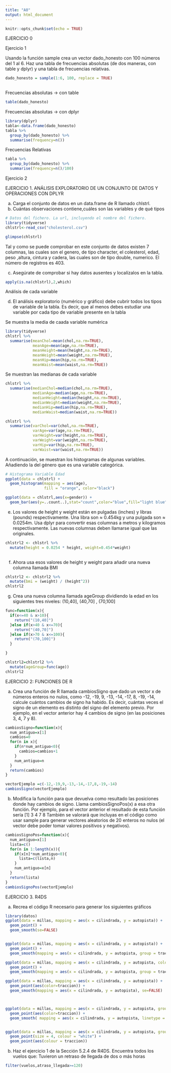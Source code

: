 ```yaml
---
title: "A0"
output: html_document
---
```


```r
knitr::opts_chunk$set(echo = TRUE) 
```
EJERCICIO 0

Ejercicio 1

Usando la función sample crea un vector dado_honesto con 100 números del 1 al 6. Haz una tabla de frecuencias absolutas (de dos maneras, con table y dplyr) y una tabla de frecuencias relativas.

```r
dado_honesto = sample(1:6, 100, replace = TRUE)
 
```

Frecuencias absolutas -> con table 
```r
table(dado_honesto)
```

Frecuencias absolutas -> con dplyr
```r
library(dplyr)
tabla<-data.frame(dado_honesto)
tabla %>%
  group_by(dado_honesto) %>%
  summarise(frequency=n())
```

Frecuencias Relativas
```r
tabla %>%
  group_by(dado_honesto) %>%
  summarise(frequency=n()/100)

```

Ejercicio 2


EJERCICIO 1. ANÁLISIS EXPLORATORIO DE UN CONJUNTO DE DATOS Y OPERACIONES CON DPLYR

a) Carga el conjunto de datos en un data.frame de R llamado chlstrl.
b) Cuántas observaciones contiene,cuáles son las variables y de qué tipos
```r
# Datos del fichero. La url, incluyendo el nombre del fichero.
library(tidyverse)
chlstrl<-read_csv("cholesterol.csv")

glimpse(chlstrl)
```

Tal y como se puede comprobar en este conjunto de datos existen 7 columnas, las cuales son el genero, de tipo character, el colesterol, edad, peso ,altura, cintura y cadera, las cuales son de tipo double, numerico. El número de registros es 403.

c) Asegúrate de comprobar si hay datos ausentes y localízalos en la tabla.

```r
apply(is.na(chlstrl),2,which)
```


Análisis de cada variable

d) El análisis exploratorio (numérico y gráfico) debe cubrir todos los tipos de variable de la tabla. Es decir, que al menos debes estudiar una variable por cada tipo de variable presente en la tabla

Se muestra la media de caada variable numérica

```r
library(tidyverse)
chlstrl %>%
  summarise(meanChol=mean(chol,na.rm=TRUE),
            meanAge=mean(age,na.rm=TRUE),
            meanHeight=mean(height,na.rm=TRUE),
            meanWeight=mean(weight,na.rm=TRUE),
            meanHip=mean(hip,na.rm=TRUE),
            meanWaist=mean(waist,na.rm=TRUE))

```
Se muestran las medianas de cada variable 

```r
chlstrl %>%
  summarise(medianChol=median(chol,na.rm=TRUE),
            medianAge=median(age,na.rm=TRUE),
            medianHeight=median(height,na.rm=TRUE),
            medianWeight=median(weight,na.rm=TRUE),
            medianHip=median(hip,na.rm=TRUE),
            medianWaist=median(waist,na.rm=TRUE))
```
```r
chlstrl %>%
  summarise(varChol=var(chol,na.rm=TRUE),
            varAge=var(age,na.rm=TRUE),
            varHeight=var(height,na.rm=TRUE),
            varWeight=var(weight,na.rm=TRUE),
            varHip=var(hip,na.rm=TRUE),
            varWaist=var(waist,na.rm=TRUE))
```
A continuación, se muestran los histogramas de algunas variables. Añadiendo la del género que es una variable categórica.

```r
# Histograma Variable Edad
ggplot(data = chlstrl) + 
  geom_histogram(mapping = aes(age),  
                 fill = "orange", color="black")

```
```r

ggplot(data = chlstrl,aes(x=gender)) + 
  geom_bar(aes(y=..count..),stat="count",color="blue",fill="light blue")
```

e) Los valores de height y weight están en pulgadas (inches) y libras (pounds) respectivamente. Una libra son ≈ 0.454kg y una pulgada son ≈ 0.0254m. Usa dplyr para convertir esas columnas a metros y kilogramos respectivamente. Las nuevas columnas deben llamarse igual que las originales.
 
```r
chlstrl2 <- chlstrl %>% 
  mutate(height = 0.0254 * height, weight=0.454*weight) 
  
```
 
f) Ahora usa esos valores de height y weight para añadir una nueva columna llamada BMI



```r
chlstrl2 <- chlstrl2 %>% 
  mutate(bmi = (weight) / (height^2)) 
chlstrl2
```
 
 
 g) Crea una nueva columna llamada ageGroup dividiendo la edad en los siguientes tres niveles: (10,40], (40,70] , (70,100]
 
```r
func=function(x){
  if(x<=40 & x>10){
    return("(10,40]")
  }else if(x>40 & x<=70){
    return("(40,70]")
  }else if(x>70 & x<=100){
    return("(70,100]")
  }

}

chlstrl2=chlstrl2 %>% 
  mutate(ageGroup=func(age))
chlstrl2
```
 EJERCICIO 2: FUNCIONES DE R
 
 
 a)  Crea una función de R llamada cambiosSigno que dado un vector x de números enteros no nulos, como
     -12,  -19,  9,  -13,  -14,  -17,  8,  -19,  -14,
calcule cuántos cambios de signo ha habido. Es decir, cuántas veces el signo de un elemento es distinto del signo del elemento previo. Por ejemplo, en el vector anterior hay 4 cambios de signo (en las posiciones 3, 4, 7 y 8).


```r
cambiosSigno=function(x){
  num_antiguo=x[1]
  cambios=0
  for(n in x){
    if(n*num_antiguo<0){
      cambios=cambios+1
    }
    num_antiguo=n
  }
  return(cambios)
}

vectorEjemplo =c(-12,-19,9,-13,-14,-17,8,-19,-14)
cambiosSigno(vectorEjemplo)
```

 
b) Modifica la función para que devuelva como resultado las posiciones donde hay cambios de signo. Llama cambiosSignoPos(x) a esa otra función. Por ejemplo, para el vector anterior el resultado de esta función sería [1] 3 4 7 8
También se valorará que incluyas en el código como usar sample para generar vectores aleatorios de 20 enteros no nulos (el vector debe poder tomar valores positivos y negativos).

```r
cambiosSignoPos=function(x){
  num_antiguo=x[1]
  lista=c()
  for(n in 1:length(x)){
    if(x[n]*num_antiguo<0){
      lista=c(lista,n)
    }
    num_antiguo=x[n]
  }
  return(lista)
}
cambiosSignoPos(vectorEjemplo)

```


EJERCICIO 3. R4DS

a) Recrea el código R necesario para generar los siguientes gráficos


```r
library(datos)
ggplot(data = millas, mapping = aes(x = cilindrada, y = autopista)) +
  geom_point() +
  geom_smooth(se=FALSE)


ggplot(data = millas, mapping = aes(x = cilindrada, y = autopista)) +
  geom_point() +
  geom_smooth(mapping = aes(x = cilindrada, y = autopista, group = traccion),se=FALSE)

ggplot(data = millas, mapping = aes(x = cilindrada, y = autopista, color=traccion)) +
  geom_point() +
  geom_smooth(mapping = aes(x = cilindrada, y = autopista, group = traccion),se=FALSE)

ggplot(data = millas, mapping = aes(x = cilindrada, y = autopista)) +
  geom_point(aes(color=traccion)) +
  geom_smooth(mapping = aes(x = cilindrada, y = autopista), se=FALSE)



ggplot(data = millas, mapping = aes(x = cilindrada, y = autopista, group=traccion) ) +
  geom_point(aes(color=traccion)) +
  geom_smooth( mapping = aes(x = cilindrada, y = autopista, linetype = traccion),se=FALSE)


ggplot(data = millas, mapping = aes(x = cilindrada, y = autopista, group=traccion) ) +
  geom_point(size = 4, colour = "white") +
  geom_point(aes(colour = traccion)) 

```

b) Haz el ejercicio 1 de la Sección 5.2.4 de R4DS. Encuentra todos los vuelos que: Tuvieron un retraso de llegada de dos o más horas

```r
filter(vuelos,atraso_llegada>=120)
```



